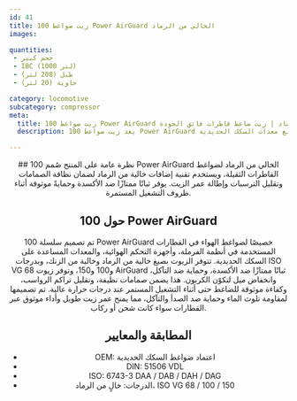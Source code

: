 ```yaml
---
id: 41
title: زيت ضواغط 100 Power AirGuard الخالي من الرماد
images:

quantities:
 - حجم كبير
 - IBC (1000 لتر)
 - طبل (208 لتر)
 - حاوية (20 لتر)

category: locomotive
subcategory: compressor
meta:
  title: زيت ضواغط 100 Power AirGuard الخالي من الرماد | زيت ضاغط قاطرات فائق الجودة
  description: يعد زيت ضواغط 100 Power AirGuard الخالي من الرماد مادة تشحيم عالية الأداء لضواغط القاطرات الثقيلة. بفضل تقنية الإضافات الخالية من الرماد، يحد من الترسبات، ويحافظ على نظافة الصمامات، ويطيل عمر الزيت. يوفر ثباتًا ممتازًا ضد الأكسدة وحماية أثناء التشغيل المستمر. يتوافق مع اعتماد شركات تصنيع معدات السكك الحديدية (OEM)، ومعايير DIN 51506 VDL وISO 6743-3. متوفر بدرجات ISO VG 68 / 100 / 150.

---
```


<Header>
  ## نظرة عامة على المنتج
 صُمم 100 Power AirGuard الخالي من الرماد لضواغط القاطرات الثقيلة،
 ويستخدم تقنية إضافات خالية من الرماد لضمان نظافة الصمامات وتقليل
 الترسبات وإطالة عمر الزيت. يوفر ثباتًا ممتازًا ضد الأكسدة وحمايةً
 موثوقة أثناء ظروف التشغيل المستمرة.

 ## حول 100 Power AirGuard
  تم تصميم سلسلة 100 Power AirGuard خصيصًا لضواغط الهواء في القطارات المستخدمة في أنظمة الفرملة، وأجهزة التحكم الهوائية، والمعدات المساعدة على السكك الحديدية. تتوفر الزيوت بصيغ خالية من الرماد وخالية من الزنك، وبدرجات ISO VG 68 و100 و150، وتوفر زيوت AirGuard ثباتًا ممتازًا ضد الأكسدة، وحماية ضد التآكل، وانخفاض ميل لتكوّن الكربون. هذا يضمن صمامات نظيفة، وتقليل تراكم الرواسب، وكفاءة موثوقة للضاغط حتى أثناء التشغيل المستمر عند درجات حرارة عالية. تم تصميمها لمقاومة تلوث الماء وحماية ضد الصدأ والتآكل، مما يمنح عمر زيت طويل وأداء موثوق عبر القطارات سواء كانت شحن أو ركاب.


  ## المطابقة والمعايير
  - OEM: اعتماد ضواغط السكك الحديدية
  - DIN: 51506 VDL
  - ISO: 6743-3 DAA / DAB / DAH / DAG
  - الدرجات: خالٍ من الرماد، ISO VG 68 / 100 / 150

</Header>

